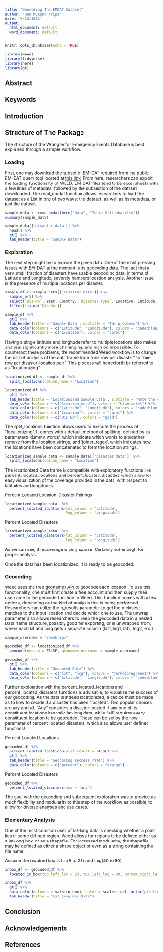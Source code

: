 ```yaml
---
title: "Geocoding The EMDAT Dataset"
author: "Ram Mukund Kripa"
date: "4/15/2021"
output:
  html_document: default
  word_document: default
---
```


```r
knitr::opts_chunk$set(echo = TRUE)
```

```r
library(weed)
library(tidyverse)
library(here)
library(gt)
```

## Abstract

## Keywords

## Introduction

## Structure of The Package

The structure of the Wrangler for Emergency Events Database is best explained through a sample workflow.

### Loading

First, one may download the subset of EM-DAT required from the public EM-DAT query tool located at [this link](https://public.emdat.be/). From here, researchers can exploit the loading functionality of WEED. EM-DAT files tend to be excel sheets with a few lines of metadata, followed by the subsection of the dataset downloaded. The read_emdat function allows researchers to load the dataset as a List in one of two ways: the dataset, as well as its metadata, or just the dataset.

```r
sample_data <- read_emdat(here("data", "India_SriLanka.xlsx"))
summary(sample_data)
```

```r
sample_data[['disaster_data']] %>%
  head() %>%
  gt() %>%
  tab_header(title = "Sample Data")
```
### Exploration

The next step might be to explore the given data. One of the most pressing issues with EM-DAT at the moment is its geocoding data. The fact that a very small fraction of disasters have usable geocoding data, in terms of Latitude and Longitude, severely hampers location analysis. Another issue is the presence of multiple locations per disaster. 

```r
sample_df <- sample_data[['disaster_data']] %>%
  sample_n(5) %>%
  select(`Dis No`, Year, Country, `Disaster Type`, Location, Latitude, Longitude) %>%
  filter(!is.na(`Dis No`))

```

```r
sample_df %>%
  gt() %>%
  tab_header(title = 'Sample Data', subtitle = 'The problems') %>%
  data_color(columns = c("Latitude", "Longitude"), colors = "cadetblue1") %>%
  data_color(columns = c("Location"), colors = "coral")
```

Having a single latitude and longitude refer to multiple locations also makes analysis significantly more challenging, and nigh on impossible. To counteract these problems, the recommended Weed workflow is to change the unit of analysis of the data frame from “one row per disaster” to “one row per disaster-location pair”. This process will henceforth be referred to as “locationizing”.

```r
locationized_df <- sample_df %>%
  split_locations(column_name = "Location")
```

```r
locationized_df %>%
  gt() %>%
  tab_header(title = 'Locationized Sample Data', subtitle = "Note the change of unit of analysis") %>%
  data_color(columns = c("location_word"), colors = "blueviolet") %>%
  data_color(columns = c("Latitude", "Longitude"), colors = "cadetblue1") %>%
  data_color(columns = c("Location"), colors = "coral") %>%
  data_color(columns = c("Dis No"), colors = "gold")
```

The split_locations function allows users to execute the process of “locationizing”. It comes with a default method of splitting, defined by its parameters ‘dummy_words’, which indicate which words to altogether remove from the location strings, and ‘joiner_regex’, which indicates how the locations have been concatenated to form the location strings.

```r
locationized_sample_data <- sample_data[['disaster_data']] %>%
  split_locations(column_name = "Location")
```

The locationized Data frame is compatible with exploratory functions like percent_located_locations and percent_located_disasters which allow for easy visualization of the coverage provided in the data, with respect to latitudes and longitudes.

Percent Located Location-Disaster Pairings

```r
locationized_sample_data  %>%
  percent_located_locations(lat_column = "Latitude",
                            lng_column = "Longitude")
```

Percent Located Disasters

```r
locationized_sample_data  %>%
  percent_located_disasters(lat_column = "Latitude",
                            lng_column = "Longitude")
```

As we can see, th ecoverage is very sparse. Certainly not enough for proper analysis. 

Once the data has been locationized, it is ready to be geocoded.


### Geocoding

Weed uses the free [geonames API](https://www.geonames.org/) to geocode each location. To use this functionality, one must first create a free account and then supply their username to the geocode function in Weed. This function comes with a few options, depending on the kind of analysis that is being performed. Researchers can utilize the n_results parameter to get the n closest matches to the input location and decide which one to use. The unwrap parameter also allows researchers to keep the geocoded data in a nested Data frame structure, possibly good for exporting, or in unwrapped from, where each lat and long gets a separate column (lat1, lng1, lat2, lng2, etc.)

```r
sample_username = "rammkripa"
```

```r
geocoded_df <- locationized_df %>%
  geocode(unwrap = FALSE, geonames_username = sample_username)
```
```r
geocoded_df %>%
  gt() %>%
  tab_header(title = "Geocoded Data") %>%
  data_color(columns = c("lat", "lng"), colors = "darkolivegreen1") %>%
  data_color(columns = c("Latitude", "Longitude"), colors = "cadetblue1")
```

Further exploration with the percent_located_locations and percent_located_disasters functions is advisable, to visualize the success of our geocoding. As the data is indeed locationized, a choice must be made as to how to decide if a disaster has been “located”. Two popular choices are any and all. “Any” considers a disaster located if any one of its constituent locations has valid lat-long data, while “all” requires every constituent location to be geocoded. These can be set by the how parameter of percent_located_disasters, which also allows user defined functions!

Percent Located Locations

```r
geocoded_df %>%
  percent_located_locations(plot_result = FALSE) %>%
  gt() %>%
  tab_header(title = "Geocoding success rate") %>%
  data_color(columns = c("percent"), colors = "orange")
```

Percent Located Disasters

```r
geocoded_df %>%
  percent_located_disasters(how = "any")
```

The goal with the geocoding and subsequent exploration was to provide as much flexibility and modularity to this step of the workflow as possible, to allow for diverse analyses and use cases.

### Elementary Analysis

One of the most common uses of lat-long data is checking whether a point lies in some defined region. Weed allows for regions to be defined either as a lat-long box, or as a shapefile. For increased modularity, the shapefile may be defined as either a shape object or even as a string containing the file name.

Assume the required box is Lat(8 to 23) and Lng(80 to 90)

```r
inbox_df <- geocoded_df %>%
  located_in_box(top_left_lat = 23, top_left_lng = 80, bottom_right_lat = 8, bottom_right_lng = 90)
```
```r
inbox_df %>%
  gt() %>%
  data_color(columns = vars(in_box), color = scales::col_factor(palette = c("green", "orange"), domain = c(TRUE, FALSE))) %>%
  tab_header(title = "Lat Long Box Data")
```

## Conclusion

## Acknowledgements

## References